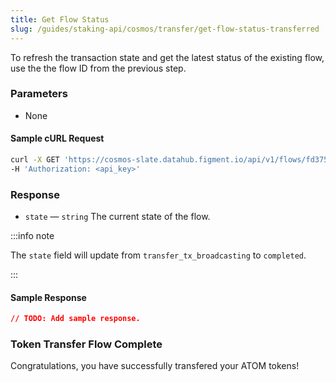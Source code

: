 ```yaml
---
title: Get Flow Status
slug: /guides/staking-api/cosmos/transfer/get-flow-status-transferred
---
```


To refresh the transaction state and get the latest status of the existing flow, use the the flow ID from the previous step.

### Parameters

- None

#### Sample cURL Request

```bash
curl -X GET 'https://cosmos-slate.datahub.figment.io/api/v1/flows/fd37503c-17d0-2164-8537-8f4a33f694a9' \
-H 'Authorization: <api_key>'
```

### Response

- `state` &mdash; `string` The current state of the flow.

:::info note

The `state` field will update from `transfer_tx_broadcasting` to `completed`.

:::

#### Sample Response

```json {3}
// TODO: Add sample response.
```

### Token Transfer Flow Complete

Congratulations, you have successfully transfered your ATOM tokens!
